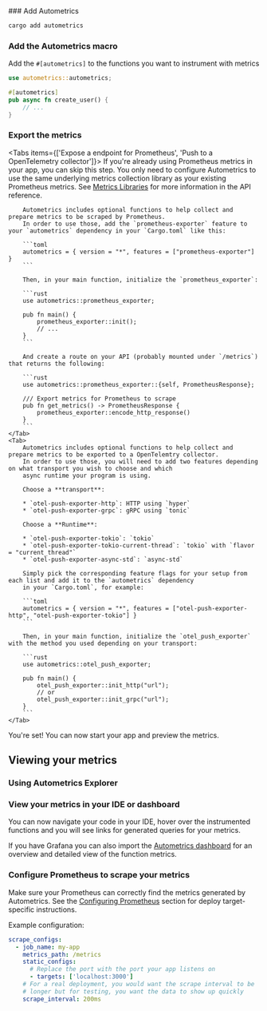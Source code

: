 

<GettingStartedSnippet lang="Rust"/>

<Steps>
### Add Autometrics

```bash copy
cargo add autometrics
```

### Add the Autometrics macro

Add the `#[autometrics]` to the functions you want to instrument with metrics

```rust
use autometrics::autometrics;

#[autometrics]
pub async fn create_user() {
	// ...
}
```

### Export the metrics

<Tabs items={['Expose a endpoint for Prometheus', 'Push to a OpenTelemetry collector']}>
    <Tab>
        <Callout type="info">
            If you're already using Prometheus metrics in your app, you can skip this step. You only need to configure Autometrics to use the same underlying metrics collection library as your existing Prometheus metrics. See [Metrics Libraries](https://docs.rs/autometrics/latest/autometrics/#metrics-libraries) for more information in the API reference.
        </Callout>

        Autometrics includes optional functions to help collect and prepare metrics to be scraped by Prometheus.
        In order to use those, add the `prometheus-exporter` feature to your `autometrics` dependency in your `Cargo.toml` like this:

        ```toml
        autometrics = { version = "*", features = ["prometheus-exporter"] }
        ```

        Then, in your main function, initialize the `prometheus_exporter`:

        ```rust
        use autometrics::prometheus_exporter;

        pub fn main() {
            prometheus_exporter::init();
            // ...
        }
        ```

        And create a route on your API (probably mounted under `/metrics`) that returns the following:

        ```rust
        use autometrics::prometheus_exporter::{self, PrometheusResponse};

        /// Export metrics for Prometheus to scrape
        pub fn get_metrics() -> PrometheusResponse {
            prometheus_exporter::encode_http_response()
        }
        ```
    </Tab>
    <Tab>
        Autometrics includes optional functions to help collect and prepare metrics to be exported to a OpenTelemtry collector.
        In order to use those, you will need to add two features depending on what transport you wish to choose and which
        async runtime your program is using.

        Choose a **transport**:

        * `otel-push-exporter-http`: HTTP using `hyper`
        * `otel-push-exporter-grpc`: gRPC using `tonic`

        Choose a **Runtime**:

        * `otel-push-exporter-tokio`: `tokio`
        * `otel-push-exporter-tokio-current-thread`: `tokio` with `flavor = "current_thread"`
        * `otel-push-exporter-async-std`: `async-std`

        Simply pick the corresponding feature flags for your setup from each list and add it to the `autometrics` dependency
        in your `Cargo.toml`, for example:

        ```toml
        autometrics = { version = "*", features = ["otel-push-exporter-http", "otel-push-exporter-tokio"] }
        ```

        Then, in your main function, initialize the `otel_push_exporter` with the method you used depending on your transport:

        ```rust
        use autometrics::otel_push_exporter;

        pub fn main() {
            otel_push_exporter::init_http("url");
            // or
            otel_push_exporter::init_grpc("url");
        }
        ```
    </Tab>
</Tabs>

You're set! You can now start your app and preview the metrics.

</Steps>

## Viewing your metrics

### Using Autometrics Explorer
<PreviewMetricsInExplorerSnippet/>

### View your metrics in your IDE or dashboard

You can now navigate your code in your IDE, hover over the instrumented functions and you will see links for generated queries for your metrics.

If you have Grafana you can also import the [Autometrics dashboard](https://github.com/autometrics-dev/autometrics-shared#dashboards) for an overview and detailed view of the function metrics.

### Configure Prometheus to scrape your metrics

Make sure your Prometheus can correctly find the metrics generated by Autometrics. See the [Configuring Prometheus](/deploying-prometheus) section for deploy target-specific instructions. 

Example configuration:

```yaml
scrape_configs:
  - job_name: my-app
    metrics_path: /metrics
    static_configs:
      # Replace the port with the port your app listens on
      - targets: ['localhost:3000']
    # For a real deployment, you would want the scrape interval to be
    # longer but for testing, you want the data to show up quickly
    scrape_interval: 200ms
```
